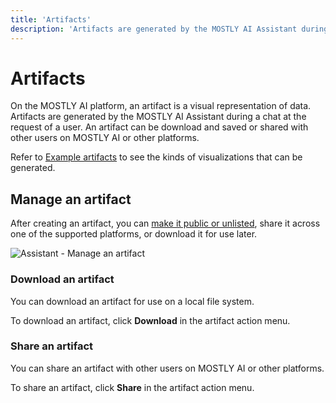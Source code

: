 ```yaml
---
title: 'Artifacts'
description: 'Artifacts are generated by the MOSTLY AI Assistant during a chat. They can be saved and shared with other users on MOSTLY AI or other platforms.'
---
```



# Artifacts

On the MOSTLY AI platform, an artifact is a visual representation of data. Artifacts are generated by the MOSTLY AI Assistant during a chat at the request of a user. An artifact can be download and saved or shared with other users on MOSTLY AI or other platforms.

Refer to [Example artifacts](/assistant/example-artifacts) to see the kinds of visualizations that can be generated.

## Manage an artifact

After creating an artifact, you can [make it public or unlisted](../public-private-resources), share it across one of the supported platforms, or download it for use later.

<Image src="/docimages/assistant/assistant-manage-artifacts.webp" alt="Assistant - Manage an artifact" width={800} height={500} />

### Download an artifact

You can download an artifact for use on a local file system.

To download an artifact, click **Download** in the artifact action menu.

### Share an artifact

You can share an artifact with other users on MOSTLY AI or other platforms.

To share an artifact, click **Share** in the artifact action menu.
